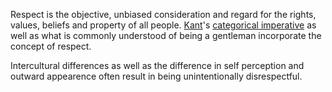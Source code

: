 Respect is the objective, unbiased consideration and regard for the rights, values, beliefs and property of all people. [[Immanuel Kant|Kant]]'s [[categorical imperative]] as well as what is commonly understood of being a gentleman incorporate the concept of respect.

Intercultural differences as well as the difference in self perception and outward appearence often result in being unintentionally disrespectful.